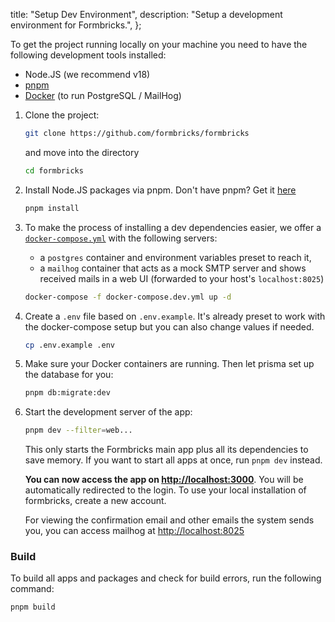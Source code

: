 
  title: "Setup Dev Environment",
  description: "Setup a development environment for Formbricks.",
};

To get the project running locally on your machine you need to have the following development tools installed:

- Node.JS (we recommend v18)
- [pnpm](https://pnpm.io/)
- [Docker](https://www.docker.com/) (to run PostgreSQL / MailHog)

1. Clone the project:

   ```bash
   git clone https://github.com/formbricks/formbricks
   ```

   and move into the directory

   ```bash
   cd formbricks
   ```

1. Install Node.JS packages via pnpm. Don't have pnpm? Get it [here](https://pnpm.io/installation)

   ```bash
   pnpm install
   ```

1. To make the process of installing a dev dependencies easier, we offer a [`docker-compose.yml`](https://docs.docker.com/compose/) with the following servers:

   - a `postgres` container and environment variables preset to reach it,
   - a `mailhog` container that acts as a mock SMTP server and shows received mails in a web UI (forwarded to your host's `localhost:8025`)

   ```bash
   docker-compose -f docker-compose.dev.yml up -d
   ```

1. Create a `.env` file based on `.env.example`. It's already preset to work with the docker-compose setup but you can also change values if needed.

   ```bash
   cp .env.example .env
   ```

1. Make sure your Docker containers are running. Then let prisma set up the database for you:

   ```bash
   pnpm db:migrate:dev
   ```

1. Start the development server of the app:

   ```bash
   pnpm dev --filter=web...
   ```

   This only starts the Formbricks main app plus all its dependencies to save memory. If you want to start all apps at once, run `pnpm dev` instead.

   **You can now access the app on [http://localhost:3000](http://localhost:3000)**. You will be automatically redirected to the login. To use your local installation of formbricks, create a new account.

   For viewing the confirmation email and other emails the system sends you, you can access mailhog at [http://localhost:8025](http://localhost:8025)

### Build

To build all apps and packages and check for build errors, run the following command:

```bash
pnpm build
```

